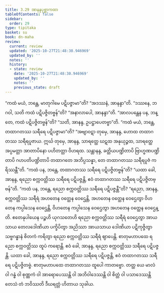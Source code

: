 ```yaml
---
title: 3.29 အာနန္ဒပုစ္ဆာကထာ
tableOfContents: false
sidebar:
  order: 29
type: tipitaka
basket: su
book: dn-maha
review:
  current: review
  updated: '2025-10-27T21:48:30.946969'
  updated_by: ''
  notes: ''
  history:
  - state: review
    date: '2025-10-27T21:48:30.946969'
    updated_by: ''
    notes: ''
    previous_state: draft
---
```



<ReviewStatus review={frontmatter.review} showDetails={true} />

<HypothesisAnnotation frontmatter={frontmatter} />

<DynamicBreadcrumb />

<Division number="203" book="dn-maha" e="ch" v="7" p="116">

<Paragraph number="457" book="dn-maha">
“ကထံ မယံ, ဘန္တေ, မာတုဂါမေ ပဋိပဇ္ဇာမာ”တိ? “အဒဿနံ, အာနန္ဒာ”တိ. “ဒဿနေ, ဘဂဝါ, သတိ ကထံ ပဋိပဇ္ဇိတဗ္ဗန်”တိ? “အနာလာပေါ, အာနန္ဒာ”တိ. “အာလပန္တေန ပန, ဘန္တေ, ကထံ ပဋိပဇ္ဇိတဗ္ဗန်”တိ? “သတိ, အာနန္ဒ, ဥပဋ္ဌာပေတဗ္ဗာ”တိ.
</Paragraph>

</Division>
<Division number="204" book="dn-maha" e="ch" v="7" p="117">

<Paragraph number="458" book="dn-maha">
“ကထံ မယံ, ဘန္တေ, တထာဂတဿ သရီရေ ပဋိပဇ္ဇာမာ”တိ? “အဗျာဝဋာ တုမှေ, အာနန္ဒ, ဟောထ တထာဂတဿ သရီရပူဇာယ. ဣင်္ဃ တုမှေ, အာနန္ဒ, သာရတ္ထေ ဃဋထ အနုယုဉ္ဇထ, သာရတ္ထေ အပ္ပမတ္တာ အာတာပိနော ပဟိတတ္တာ ဝိဟရထ. သန္တာနန္ဒ, ခတ္တိယပဏ္ဍိတာပိ ဗြာဟ္မဏပဏ္ဍိတာပိ ဂဟပတိပဏ္ဍိတာပိ တထာဂတေ အဘိပ္ပသန္နာ, တေ တထာဂတဿ သရီရပူဇံ ကရိဿန္တီ”တိ.
</Paragraph>

</Division>
<Division number="205" book="dn-maha" e="ch" v="7" p="117">

<Paragraph number="459" book="dn-maha">
“ကထံ ပန, ဘန္တေ, တထာဂတဿ သရီရေ ပဋိပဇ္ဇိတဗ္ဗန်”တိ? “ယထာ ခေါ, အာနန္ဒ, ရညော စက္ကဝတ္တိဿ သရီရေ ပဋိပဇ္ဇန္တိ, ဧဝံ တထာဂတဿ သရီရေ ပဋိပဇ္ဇိတဗ္ဗန်”တိ. “ကထံ ပန, ဘန္တေ, ရညော စက္ကဝတ္တိဿ သရီရေ ပဋိပဇ္ဇန္တီ”တိ? “ရညော, အာနန္ဒ, စက္ကဝတ္တိဿ သရီရံ အဟတေန ဝတ္ထေန ဝေဌေန္တိ, အဟတေန ဝတ္ထေန ဝေဌေတွာ ဝိဟတေန ကပ္ပါသေန ဝေဌေန္တိ, ဝိဟတေန ကပ္ပါသေန ဝေဌေတွာ အဟတေန ဝတ္ထေန ဝေဌေန္တိ. ဧတေနုပါယေန ပဉ္စဟိ ယုဂသတေဟိ ရညော စက္ကဝတ္တိဿ သရီရံ ဝေဌေတွာ အာယသာယ တေလဒေါဏိယာ ပက္ခိပိတွာ အညိဿာ အာယသာယ ဒေါဏိယာ ပဋိကုဇ္ဇိတွာ သဗ္ဗဂန္ဓာနံ စိတကံ ကရိတွာ ရညော စက္ကဝတ္တိဿ သရီရံ ဈာပေန္တိ. စာတုမဟာပထေ ရညော စက္ကဝတ္တိဿ ထူပံ ကရောန္တိ. ဧဝံ ခေါ, အာနန္ဒ, ရညော စက္ကဝတ္တိဿ သရီရေ ပဋိပဇ္ဇန္တိ. ယထာ ခေါ, အာနန္ဒ, ရညော စက္ကဝတ္တိဿ သရီရေ ပဋိပဇ္ဇန္တိ, ဧဝံ တထာဂတဿ သရီရေ ပဋိပဇ္ဇိတဗ္ဗံ. စာတုမဟာပထေ တထာဂတဿ ထူပေါ ကာတဗ္ဗော. တတ္ထ ယေ မာလံ ဝါ ဂန္ဓံ ဝါ စုဏ္ဏကံ ဝါ အာရောပေဿန္တိ ဝါ အဘိဝါဒေဿန္တိ ဝါ စိတ္တံ ဝါ ပသာဒေဿန္တိ တေသံ တံ ဘဝိဿတိ ဒီဃရတ္တံ ဟိတာယ သုခါယ.
</Paragraph>
</Division>